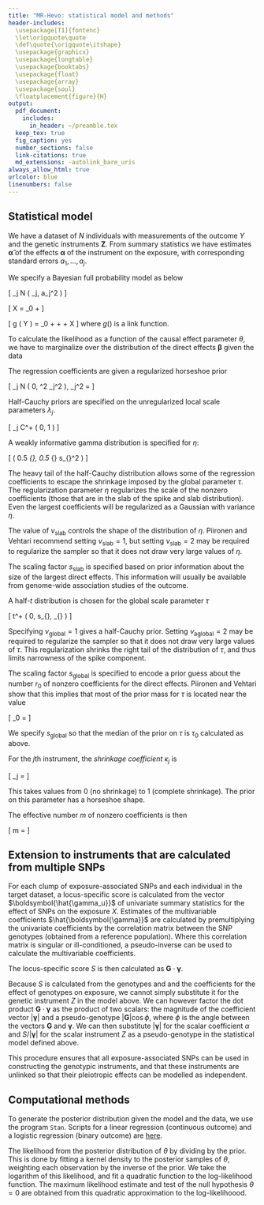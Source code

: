 ```yaml
---
title: "MR-Hevo: statistical model and methods"
header-includes:
  \usepackage[T1]{fontenc}
  \let\origquote\quote
  \def\quote{\origquote\itshape}
  \usepackage{graphicx}
  \usepackage{longtable}
  \usepackage{booktabs}
  \usepackage{float}
  \usepackage{array}
  \usepackage{soul}
  \floatplacement{figure}{H}
output:
  pdf_document:
    includes:
      in_header: ~/preamble.tex
  keep_tex: true
  fig_caption: yes
  number_sections: false
  link-citations: true
  md_extensions: -autolink_bare_uris
always_allow_html: true
urlcolor: blue
linenumbers: false
---
```


## Statistical model

\begin{itemize}

\item $X$ exposure 

\item $Y$ outcome

\item $\boldsymbol{Z}$ vector of genotypic instruments, of length equal to the number $J$ of unlinked loci

\item $\boldsymbol{\alpha}$ vector of coefficients of effects of instruments $Z$ on exposure $X$

\item $\boldsymbol{\beta}$ vector of coefficients of direct (pleiotropic) effects of instruments on outcome $Y$

\item $\boldsymbol{X_u}$ unpenalized covariates

\item $\theta$ parameter for causal effect of $X$ on $Y$

\item $\beta0$, $\boldsymbol{\beta_u}$ parameters for intercept and unpenalized covariates $\boldsymbol{X_u}$ 
\end{itemize} 

We have a dataset of $N$ individuals with measurements of the outcome $Y$ and the genetic instruments $\boldsymbol{Z}$.  From summary statistics we have estimates $\boldsymbol{\hat{\alpha}}$ of the effects $\boldsymbol{\alpha}$ of the instrument on the exposure, with corresponding standard errors $a_1, \dots, a_j$. 

We specify a Bayesian full probability model as below

\[
 \alpha_j \sim N \left( \hat{\alpha}_j, a_j^2 \right)
\]


\[
\mathbb{E} \langle X \rangle = \alpha_0 + \boldsymbol{Z} \boldsymbol{\alpha} 
\]

\[
g \left( \mathbb{E} \langle Y \rangle \right) = \beta_0 + \boldsymbol{X_u} \boldsymbol{\beta_u} + \boldsymbol{Z} \boldsymbol{\beta} + \theta \mathbb{E} \langle X \rangle
\]
where $g \left( \right)$ is a link function.  

To calculate the likelihood as a function of the causal effect parameter $\theta$, we have to marginalize over the distribution of the direct effects $\boldsymbol{\beta}$ given the data 

The regression coefficients are given a regularized horseshoe prior

\[
\beta_j \sim N \left( 0, \tau^2 \tilde{\lambda}_j^2 \right), \tilde{\lambda}_j^2 = \frac{\eta \lambda_j^2}{\eta + \tau^2 \lambda_j^2}
\]

Half-Cauchy priors are specified on the unregularized local scale parameters $\lambda_j$.  

\[
\lambda_j \sim C^+ \left( 0, 1 \right)
\]

A weakly informative gamma distribution is specified for $\eta$: 

\[
\eta \sim \textrm{Gamma} \left( 0.5 \nu_{\textrm{slab}}, 0.5 \nu_{\textrm{slab}} s_{\textrm{slab}}^2 \right)
\]

The heavy tail of the half-Cauchy distribution allows some of the regression coefficients to escape the shrinkage imposed by the global parameter $\tau$.  The regularization parameter $\eta$ regularizes the scale of the nonzero coefficients (those that are in the slab of the spike and slab distribution).  Even the largest coefficients will be regularized as a Gaussian with variance $\eta$.  

The value of $\nu_{\textrm{slab}}$ controls the shape of the distribution of $\eta$.  Piironen and Vehtari recommend setting $\nu_{\textrm{slab}}=1$, but setting $\nu_{\textrm{slab}}=2$ may be required to regularize the sampler so that it does not draw very large values of $\eta$.  

The scaling factor $s_{\textrm{slab}}$ is specified based on prior information about the size of the largest direct effects.  This information will usually be available from genome-wide association studies of the outcome.  

A half-$t$ distribution is chosen for the global scale parameter $\tau$

\[
\tau \sim t^+ \left( 0, s_{\textrm{global}}, \nu_{\textrm{global}} \right)
\]

Specifying $\nu_{\textrm{global}}=1$ gives a half-Cauchy prior.  Setting $\nu_{\textrm{aglobal}}=2$ may be required to regularize the sampler so that it does not draw very large values of $\tau$.  This regularization shrinks the right tail of the distribution of $\tau$, and thus limits narrowness of the spike component. 

The scaling factor $s_{\textrm{global}}$ is specified to encode a prior guess about the number $r_0$ of nonzero coefficients for the direct effects.  Piironen and Vehtari show that this implies that most of the prior mass for $\tau$ is located near the value 

\[
	\tau_0 = \frac{r_0}{J - r_0} \frac{\sigma_y}{\sqrt{N}}
\]

We specify $s_{\textrm{global}}$ so that the median of the prior on $\tau$ is $\tau_0$ calculated as above. 

For the $j$th instrument, the _shrinkage coefficient_ $\kappa_j$ is 

\[
\kappa_j = \frac{1}{1 + \tilde{\lambda}_j^2}
\]

This takes values from 0 (no shrinkage) to 1 (complete shrinkage).  The prior on this parameter has a horseshoe shape. 

The effective number $m$ of nonzero coefficients is then 

\[
m = \sigma{\left( 1 - \kappa_j \right)}
\]

## Extension to instruments that are calculated from multiple SNPs

For each clump of exposure-associated SNPs and each individual in the target dataset, a locus-specific score is calculated from the vector $\boldsymbol{\hat{\gamma_u}}$ of univariate summary statistics for the effect of SNPs on the exposure $X$.  Estimates of the multivariable coefficients $\hat{\boldsymbol{\gamma}}$ are calculated by premultiplying the univariate coefficients by the correlation matrix between the SNP genotypes (obtained from a reference population).  Where this correlation matrix is singular or ill-conditioned, a pseudo-inverse can be used to calculate the multivariable coefficients.  

The locus-specific score $S$ is then calculated as $\boldsymbol{G} \cdot \boldsymbol{\gamma}$.  

Because $S$ is calculated from the genotypes and and the coefficients for the effect of genotypes on exposure, we cannot simply substitute it for the genetic instrument $Z$ in the model above. We can however factor the dot product $\boldsymbol{G} \cdot \boldsymbol{\gamma}$ as the product of two scalars: the magnitude of the coefficient vector $\lvert \boldsymbol{\gamma} \rvert$ and a pseudo-genotype $\lvert \boldsymbol{G} \rvert \cos{\phi}$, where $\phi$ is the angle between the vectors $\boldsymbol{G}$ and $\boldsymbol{\gamma}$. We can then substitute $\lvert \boldsymbol{\gamma} \rvert$ for the scalar coefficient $\alpha$ and $S / \lvert \boldsymbol{\gamma} \rvert$ for the scalar instrument $Z$ as a pseudo-genotype in the statistical model defined above.  

This procedure ensures that all exposure-associated SNPs can be used in constructing the genotypic instruments, and that these instruments are unlinked so that their pleiotropic effects can be modelled as independent.  

## Computational methods
To generate the posterior distribution given the model and the data, we use the program `Stan`.  Scripts for a linear regression (continuous outcome) and a logistic regression (binary outcome) are [here](https://github.com/molepi-precmed/mrhevo).  

The likelihood from the posterior distribution of $\theta$ by dividing by the prior. This is done by fitting a kernel density to the posterior samples of $\theta$, weighting each observation by the inverse of the prior.  We take the logarithm of this likelihood, and fit a quadratic function to the log-likelihood function.  The maximum likelihood estimate and test of the null hypothesis $\theta=0$ are obtained from this quadratic approximation to the log-likelihoood. 
